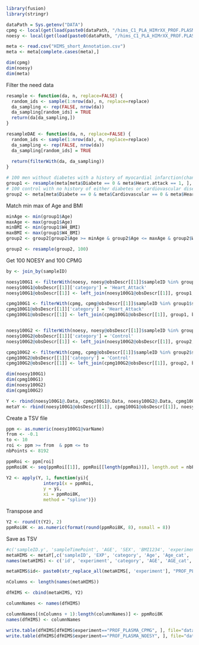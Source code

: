 ```r
library(fusion)
library(stringr)
```


```r
dataPath = Sys.getenv("DATA")
cpmg <- local(get(load(paste0(dataPath, "/hims_C1_PLA_HIMrXX_PROF.PLASMA.CPMG.daE"))))
noesy <- local(get(load(paste0(dataPath, "/hims_C1_PLA_HIMrXX_PROF.PLASMA.NOESY.daE"))))

meta <- read.csv("HIMS_short_Annotation.csv")
meta <- meta[complete.cases(meta),]
```
```r
dim(cpmg)
dim(noesy)
dim(meta)
```
Filter the need data
```r

resample <- function(da, n, replace=FALSE) {
  random_ids <- sample(1:nrow(da), n, replace=replace)
  da_sampling <- rep(FALSE, nrow(da))
  da_sampling[random_ids] = TRUE
  return(da[da_sampling,])
}

resampleDAE <- function(da, n, replace=FALSE) {
  random_ids <- sample(1:nrow(da), n, replace=replace)
  da_sampling <- rep(FALSE, nrow(da))
  da_sampling[random_ids] = TRUE
  
  return(filterWith(da, da_sampling))
}

# 100 men without diabetes with a history of myocardial infarction(change by heart.attack)
group1 <- resample(meta[meta$Diabete == 0 & meta$Heart.attack == 1, ], 100)
# 100 control with no history of either diabetes or cardiovascular diseases
group2 <- meta[meta$Diabete == 0 & meta$Cardiovascular == 0 & meta$Heart.attack == 0, ]

```
Match min max of Age and BMI

```r
minAge <- min(group1$Age)
maxAge <- max(group1$Age)
minBMI <- min(group1$W4_BMI)
maxBMI <- max(group1$W4_BMI)
group2 <- group2[group2$Age >= minAge & group2$Age <= maxAge & group2$W4_BMI >= minBMI & group2$W4_BMI <= maxBMI,]

group2 <- resample(group2, 100)

```

Get 100 NOESY and 100 CPMG

```r
by <- join_by(sampleID)

noesy100G1 <- filterWith(noesy, noesy@obsDescr[[1]]$sampleID %in% group1$sampleID)
noesy100G1@obsDescr[[1]]['category'] = 'Heart_Attack'
noesy100G1@obsDescr[[1]] <- left_join(noesy100G1@obsDescr[[1]], group1, by)

cpmg100G1 <- filterWith(cpmg, cpmg@obsDescr[[1]]$sampleID %in% group1$sampleID)
cpmg100G1@obsDescr[[1]]['category'] = 'Heart_Attack' 
cpmg100G1@obsDescr[[1]] <- left_join(cpmg100G1@obsDescr[[1]], group1, by)


noesy100G2 <- filterWith(noesy, noesy@obsDescr[[1]]$sampleID %in% group2$sampleID)
noesy100G2@obsDescr[[1]]['category'] = 'Control' 
noesy100G2@obsDescr[[1]] <- left_join(noesy100G2@obsDescr[[1]], group2, by)

cpmg100G2 <- filterWith(cpmg, cpmg@obsDescr[[1]]$sampleID %in% group2$sampleID)
cpmg100G2@obsDescr[[1]]['category'] = 'Control' 
cpmg100G2@obsDescr[[1]] <- left_join(cpmg100G2@obsDescr[[1]], group2, by)

```


```r
dim(noesy100G1)
dim(cpmg100G1)
dim(noesy100G2)
dim(cpmg100G2)

Y <- rbind(noesy100G1@.Data, cpmg100G1@.Data, noesy100G2@.Data, cpmg100G2@.Data)
metaY <- rbind(noesy100G1@obsDescr[[1]], cpmg100G1@obsDescr[[1]], noesy100G2@obsDescr[[1]], cpmg100G2@obsDescr[[1]])
```
Create a TSV file
```r

ppm <- as.numeric(noesy100G1@varName)
from <- -0.1
to <- 10
roi <- ppm >= from  & ppm <= to
nbPoints <- 8192

ppmRoi <- ppm[roi]
ppmRoi8K <- seq(ppmRoi[[1]], ppmRoi[[length(ppmRoi)]], length.out = nbPoints)

Y2 <- apply(Y, 1, function(yi){
              interp1(x = ppmRoi,
              y = yi,
              xi = ppmRoi8K,
              method = "spline")}) 
```
Transpose and
```r
Y2 <- round(t(Y2), 2)
ppmRoi8K <- as.numeric(format(round(ppmRoi8K, 8), nsmall = 8))
```

Save as TSV

```r
#c('sampleID.y', 'sampleTimePoint', 'AGE', 'SEX', 'BMI1234', 'experiment')]
metaHIMS <- metaY[,c('sampleID', 'EXP', 'category', 'Age', 'Age_cat', 'W4_BMI', 'BMI_cat','Diabete', 'Cardiovascular', 'Heart.attack')]
names(metaHIMS) <- c('id', 'experiment', 'category', 'AGE', 'AGE_cat', 'BMI', 'BMI_cat','Diabete', 'Cardiovascular', 'Heart_attack') 

metaHIMS$id<- paste0(str_replace_all(metaHIMS[, 'experiment'], "PROF_PLASMA_", ""), "/", metaHIMS[, 'id'])

nColumns <- length(names(metaHIMS))

dfHIMS <- cbind(metaHIMS, Y2)

columnNames <- names(dfHIMS)

columnNames[(nColumns + 1):length(columnNames)] <- ppmRoi8K
names(dfHIMS) <- columnNames

write.table(dfHIMS[dfHIMS$experiment=="PROF_PLASMA_CPMG", ], file="data_HIMS_cpmg.tsv", sep="\t", row.names = FALSE, quote=FALSE)
write.table(dfHIMS[dfHIMS$experiment=="PROF_PLASMA_NOESY", ], file="data_HIMS_noesy.tsv", sep="\t", row.names = FALSE, quote=FALSE)

```
